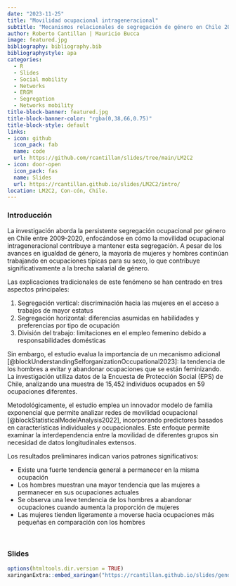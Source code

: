 ```yaml
---
date: "2023-11-25"
title: "Movilidad ocupacional intrageneracional"
subtitle: "Mecanismos relacionales de segregación de género en Chile 2009 - 2020"
author: Roberto Cantillan | Mauricio Bucca
image: featured.jpg
bibliography: bibliography.bib
bibliographystyle: apa
categories:
  - R
  - Slides
  - Social mobility
  - Networks
  - ERGM
  - Segregation
  - Networks mobility
title-block-banner: featured.jpg
title-block-banner-color: "rgba(0,38,66,0.75)"
title-block-style: default
links:
- icon: github
  icon_pack: fab
  name: code
  url: https://github.com/rcantillan/slides/tree/main/LM2C2
- icon: door-open
  icon_pack: fas
  name: Slides
  url: https://rcantillan.github.io/slides/LM2C2/intro/
location: LM2C2, Con-cón, Chile. 
---
```


### Introducción

La investigación aborda la persistente segregación ocupacional por género en Chile entre 2009-2020, enfocándose en cómo la movilidad ocupacional intrageneracional contribuye a mantener esta segregación. A pesar de los avances en igualdad de género, la mayoría de mujeres y hombres continúan trabajando en ocupaciones típicas para su sexo, lo que contribuye significativamente a la brecha salarial de género.

Las explicaciones tradicionales de este fenómeno se han centrado en tres aspectos principales:

1. Segregación vertical: discriminación hacia las mujeres en el acceso a trabajos de mayor estatus
2. Segregación horizontal: diferencias asumidas en habilidades y preferencias por tipo de ocupación
3. División del trabajo: limitaciones en el empleo femenino debido a responsabilidades domésticas

Sin embargo, el estudio evalua la importancia de un mecanismo adicional [@blockUnderstandingSelforganizationOccupational2023]: la tendencia de los hombres a evitar y abandonar ocupaciones que se están feminizando. La investigación utiliza datos de la Encuesta de Protección Social (EPS) de Chile, analizando una muestra de 15,452 individuos ocupados en 59 ocupaciones diferentes.

Metodológicamente, el estudio emplea un innovador modelo de familia exponencial que permite analizar redes de movilidad ocupacional [@blockStatisticalModelAnalysis2022], incorporando predictores basados en características individuales y ocupacionales. Este enfoque permite examinar la interdependencia entre la movilidad de diferentes grupos sin necesidad de datos longitudinales extensos.

Los resultados preliminares indican varios patrones significativos:

- Existe una fuerte tendencia general a permanecer en la misma ocupación
- Los hombres muestran una mayor tendencia que las mujeres a permanecer en sus ocupaciones actuales
- Se observa una leve tendencia de los hombres a abandonar ocupaciones cuando aumenta la proporción de mujeres
- Las mujeres tienden ligeramente a moverse hacia ocupaciones más pequeñas en comparación con los hombres


&nbsp;
&nbsp;

### Slides
```r
options(htmltools.dir.version = TRUE)
xaringanExtra::embed_xaringan("https://rcantillan.github.io/slides/gender_segregation/intro/", ratio = "16:9")
```

&nbsp;
&nbsp;

















